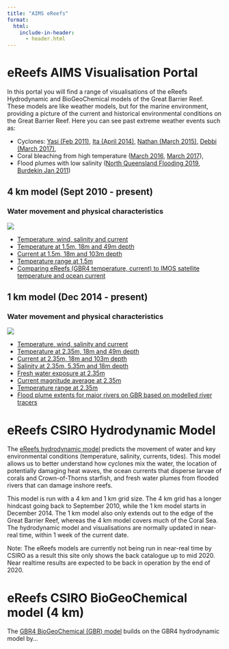```yaml
---
title: "AIMS eReefs"
format:
  html:
    include-in-header:
      - header.html
---
```


# eReefs AIMS Visualisation Portal

In this portal you will find a range of visualisations of the eReefs Hydrodynamic and BioGeoChemical models of the Great Barrier Reef. These models are like weather models, but for the marine environment, providing a picture of the current and historical environmental conditions on the Great Barrier Reef. Here you can see past extreme weather events such as:

- Cyclones: [Yasi (Feb 2011)](./gbr4/temp-wind-salt-current/index.qmd#year=2011;month=2), [Ita (April 2014)](./gbr4/temp-wind-salt-current/index.qmd#year=2014;month=4), [Nathan (March 2015)](./gbr4/temp-wind-salt-current/index.qmd#year=2015;month=3), [Debbi (March 2017)](./gbr4/temp-wind-salt-current/index.qmd#year=2017;month=3),
- Coral bleaching from high temperature ([March 2016](./gbr4/temp-wind-salt-current/index.qmd#year=2016;month=3), [March 2017](./gbr4/temp-wind-salt-current/index.qmd#year=2017;month=3)),
- Flood plumes with low salinity ([North Queensland Flooding 2019](./gbr1/salt-multi-depth/index.qmd#region=townsville-3;year=2019;month=2), [Burdekin Jan 2011](./gbr1/salt-multi-depth/index.qmd#year=2011;month=1;region=townsville-3))

::: {.grid .column-page}

::: {.ncanimate-product-tile .border .g-col-12 .g-col-md-6}
## 4 km model (Sept 2010 - present)
### Water movement and physical characteristics
![](/images/AIMS-JL009front007-500x250.jpg){fig-alt="Waves break on the front reef creating a tough environment for corals to grow. Note the large encrusting soft coral below the breaking wave." fig-align="center"}

- [Temperature, wind, salinity and current](./gbr4/temp-wind-salt-current/index.qmd)
- [Temperature at 1.5m, 18m and 49m depth](./gbr4/temp-multi-depth/index.qmd)
- [Current at 1.5m, 18m and 103m depth](./gbr4/current-multi-depth/index.qmd)
- [Temperature range at 1.5m](./gbr4/temp-range/index.qmd)
- [Comparing eReefs (GBR4 temperature, current) to IMOS satellite temperature and ocean current](./gbr4/imos-vs-ereefs/index.qmd)
:::

::: {.ncanimate-product-tile .border .g-col-12 .g-col-md-6}
## 1 km model (Dec 2014 - present)
### Water movement and physical characteristics
![](/images/AIMS-JL009front007-500x250.jpg){fig-alt="Waves break on the front reef creating a tough environment for corals to grow. Note the large encrusting soft coral below the breaking wave." fig-align="center"}

- [Temperature, wind, salinity and current](./gbr1/temp-wind-salt-current)
- [Temperature at 2.35m, 18m and 49m depth](./gbr1/temp-multi-depth)
- [Current at 2.35m, 18m and 103m depth](./gbr1/current-multi-depth)
- [Salinity at 2.35m, 5.35m and 18m depth](./gbr1/salt-multi-depth)
- [Fresh water exposure at 2.35m](./gbr1/fresh-water-exposure)
- [Current magnitude average at 2.35m](./gbr1/current-magnitude-average)
- [Temperature range at 2.35m](./gbr1/temp-range)
- [Flood plume extents for major rivers on GBR based on modelled river tracers](./gbr1/river-tracers)
:::

:::

# eReefs CSIRO Hydrodynamic Model

The [eReefs hydrodynamic model](https://research.csiro.au/ereefs/models/models-about/models-hydrodynamics/) predicts the movement of water and key environmental conditions (temperature, salinity, currents, tides). This model allows us to better understand how cyclones mix the water, the location of potentially damaging heat waves, the ocean currents that disperse larvae of corals and Crown-of-Thorns starfish, and fresh water plumes from flooded rivers that can damage inshore reefs.

This model is run with a 4 km and 1 km grid size. The 4 km grid has a longer hindcast going back to September 2010, while the 1 km model starts in December 2014. The 1 km model also only extends out to the edge of the Great Barrier Reef, whereas the 4 km model covers much of the Coral Sea. The hydrodynamic model and visualisations are normally updated in near-real time, within 1 week of the current date.

Note: The eReefs models are currently not being run in near-real time by CSIRO as a result this site only shows the back catalogue up to mid 2020. Near realtime results are expected to be back in operation by the end of 2020.

# eReefs CSIRO BioGeoChemical model (4 km)

The [GBR4 BioGeoChemical (GBR) model](https://research.csiro.au/ereefs/models/models-about/models-biogeochemistry/) builds on the GBR4 hydrodynamic model by...
